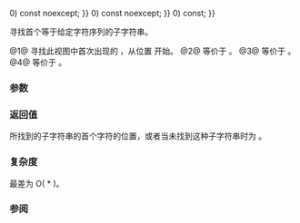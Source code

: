 {{cpp/experimental/basic_string_view/title | find }}
{{cpp/experimental/basic_string_view/navbar}}
{{dcl begin}}
{{dcl | num=1 | since=libfund_ts |
constexpr size_type find(basic_string_view v, size_type pos {{=}} 0) const noexcept;
}}
{{dcl | num=2 | since=libfund_ts |
constexpr size_type find(CharT c, size_type pos {{=}} 0) const noexcept;
}}
{{dcl | num=3 | since=libfund_ts |
constexpr size_type find(const CharT* s, size_type pos, size_type count) const;
}}
{{dcl | num=4 | since=libfund_ts |
constexpr size_type find(const CharT* s, size_type pos {{=}} 0) const;
}}
{{dcl end}}

寻找首个等于给定字符序列的子字符串。

@1@ 寻找此视图中首次出现的 {{tt|v}}，从位置 {{tt|pos}} 开始。
@2@ 等价于 {{c|find(basic_string_view(&amp;c, 1), pos)}}。
@3@ 等价于 {{c|find(basic_string_view(s, count), pos)}}。
@4@ 等价于 {{c|find(basic_string_view(s), pos)}}。

===参数===
{{par begin}}
{{par | v | 要搜索的视图}}
{{par | pos | 从之开始搜索的位置}}
{{par | count | 要所述的子字符串的长度}}
{{par | s | 指向要所述字符串的指针}}
{{par | ch | 要搜索的字符}}
{{par end}} 


===返回值===
所找到的子字符串的首个字符的位置，或者当未找到这种子字符串时为 {{lc|npos}}。

===复杂度===
最差为 O({{tt|size()}} * {{tt|v.size()}})。

===参阅===
{{dsc begin}}
{{dsc inc | cpp/experimental/basic_string_view/dsc rfind}}
{{dsc inc | cpp/experimental/basic_string_view/dsc find_first_of}}
{{dsc inc | cpp/experimental/basic_string_view/dsc find_last_of}}
{{dsc inc | cpp/experimental/basic_string_view/dsc find_first_not_of}}
{{dsc inc | cpp/experimental/basic_string_view/dsc find_last_not_of}}
{{dsc end}}